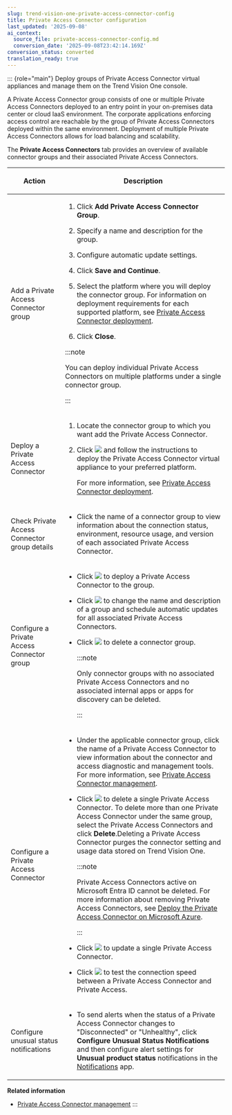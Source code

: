 ```yaml
---
slug: trend-vision-one-private-access-connector-config
title: Private Access Connector configuration
last_updated: '2025-09-08'
ai_context:
  source_file: private-access-connector-config.md
  conversion_date: '2025-09-08T23:42:14.169Z'
conversion_status: converted
translation_ready: true
---
```


::: {role="main"}
Deploy groups of Private Access Connector virtual appliances and manage them on the Trend Vision One console.

A Private Access Connector group consists of one or multiple Private Access Connectors deployed to an entry point in your on-premises data center or cloud IaaS environment. The corporate applications enforcing access control are reachable by the group of Private Access Connectors deployed within the same environment. Deployment of multiple Private Access Connectors allows for load balancing and scalability.

The **Private Access Connectors** tab provides an overview of available connector groups and their associated Private Access Connectors.

<table>
<colgroup>
<col style="width: 25%" />
<col style="width: 75%" />
</colgroup>
<thead>
<tr>
<th><p>Action</p></th>
<th><p>Description</p></th>
</tr>
</thead>
<tbody>
<tr>
<td><p>Add a Private Access Connector group</p></td>
<td><ol>
<li><p>Click <strong>Add Private Access Connector Group</strong>.</p></li>
<li><p>Specify a name and description for the group.</p></li>
<li><p>Configure automatic update settings.</p></li>
<li><p>Click <strong>Save and Continue</strong>.</p></li>
<li><p>Select the platform where you will deploy the connector group. For information on deployment requirements for each supported platform, see <a href="trend-vision-one-private-access-connector-deployment">Private Access Connector deployment</a>.</p></li>
<li><p>Click <strong>Close</strong>.</p></li>
</ol>


:::note

<p>You can deploy individual Private Access Connectors on multiple platforms under a single connector group.</p>


:::

</td>
</tr>
<tr>
<td><p>Deploy a Private Access Connector</p></td>
<td><ol>
<li><p>Locate the connector group to which you want add the Private Access Connector.</p></li>
<li><p>Click <img src="./images/add_connector=683f3c84-a774-40c0-bd9b-4663fcd2b53f.webp" /> and follow the instructions to deploy the Private Access Connector virtual appliance to your preferred platform.</p>
<p>For more information, see <a href="trend-vision-one-private-access-connector-deployment">Private Access Connector deployment</a>.</p></li>
</ol></td>
</tr>
<tr>
<td><p>Check Private Access Connector group details</p></td>
<td><ul>
<li><p>Click the name of a connector group to view information about the connection status, environment, resource usage, and version of each associated Private Access Connector.</p></li>
</ul></td>
</tr>
<tr>
<td><p>Configure a Private Access Connector group</p></td>
<td><ul>
<li><p>Click <img src="./images/add_connector=683f3c84-a774-40c0-bd9b-4663fcd2b53f.webp" /> to deploy a Private Access Connector to the group.</p></li>
<li><p>Click <img src="./images/edit_icon=GUID-1F1D1164-5310-4D6D-ACD0-6049C86960AF.webp" /> to change the name and description of a group and schedule automatic updates for all associated Private Access Connectors.</p></li>
<li><p>Click <img src="./images/trash_icon=GUID-47cf6867-6315-438e-8670-86ff36f22a28.webp" /> to delete a connector group.</p>


:::note

<p>Only connector groups with no associated Private Access Connectors and no associated internal apps or apps for discovery can be deleted.</p>


:::

</li>
</ul></td>
</tr>
<tr>
<td><p>Configure a Private Access Connector</p></td>
<td><ul>
<li><p>Under the applicable connector group, click the name of a Private Access Connector to view information about the connector and access diagnostic and management tools. For more information, see <a href="trend-vision-one-private-access-connector-management">Private Access Connector management</a>.</p></li>
<li><p>Click <img src="./images/trash_icon=GUID-47cf6867-6315-438e-8670-86ff36f22a28.webp" /> to delete a single Private Access Connector. To delete more than one Private Access Connector under the same group, select the Private Access Connectors and click <strong>Delete</strong>.Deleting a Private Access Connector purges the connector setting and usage data stored on Trend Vision One.</p>


:::note

<p>Private Access Connectors active on Microsoft Entra ID cannot be deleted. For more information about removing Private Access Connectors, see <a href="trend-vision-one-deploy-pac-azure">Deploy the Private Access Connector on Microsoft Azure</a>.</p>


:::

</li>
<li><p>Click <img src="./images/update_connector=6c9cb124-7dac-4ead-a870-4567f33a257a.webp" /> to update a single Private Access Connector.</p></li>
<li><p>Click <img src="./images/run_speed_test=9813fa3f-bdd8-4830-8da0-ea775c57c0ee.webp" /> to test the connection speed between a Private Access Connector and Private Access.</p></li>
</ul></td>
</tr>
<tr>
<td><p>Configure unusual status notifications</p></td>
<td><ul>
<li><p>To send alerts when the status of a Private Access Connector changes to "Disconnected" or "Unhealthy", click <strong>Configure Unusual Status Notifications</strong> and then configure alert settings for <strong>Unusual product status</strong> notifications in the <a href="trend-vision-one-notifications">Notifications</a> app.</p></li>
</ul></td>
</tr>
</tbody>
</table>

**Related information**

- [Private Access Connector management](private-access-connector-management.md "Manage details and collect diagnostic information for an individual Private Access Connector.")
:::
